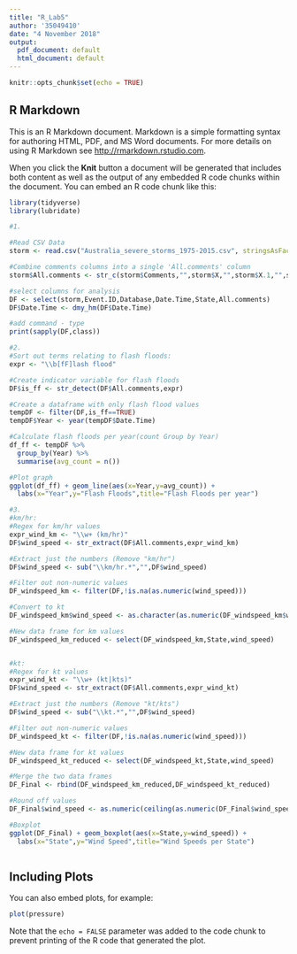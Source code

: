 ---
title: "R_Lab5"
author: '35049410'
date: "4 November 2018"
output:
  pdf_document: default
  html_document: default
---

```{r setup, include=FALSE}
knitr::opts_chunk$set(echo = TRUE)
```

## R Markdown

This is an R Markdown document. Markdown is a simple formatting syntax for authoring HTML, PDF, and MS Word documents. For more details on using R Markdown see <http://rmarkdown.rstudio.com>.

When you click the **Knit** button a document will be generated that includes both content as well as the output of any embedded R code chunks within the document. You can embed an R code chunk like this:

```{r}
library(tidyverse)
library(lubridate)

#1.

#Read CSV Data
storm <- read.csv("Australia_severe_storms_1975-2015.csv", stringsAsFactors=FALSE)

#Combine comments columns into a single 'All.comments' column
storm$All.comments <- str_c(storm$Comments,"",storm$X,"",storm$X.1,"",storm$X.2,storm$X.3,storm$X.4)

#select columns for analysis
DF <- select(storm,Event.ID,Database,Date.Time,State,All.comments)
DF$Date.Time <- dmy_hm(DF$Date.Time)

#add command - type
print(sapply(DF,class))
```

```{r}
#2.
#Sort out terms relating to flash floods:
expr <- "\\b[fF]lash flood"

#Create indicator variable for flash floods
DF$is_ff <- str_detect(DF$All.comments,expr)

#Create a dataframe with only flash flood values
tempDF <- filter(DF,is_ff==TRUE)
tempDF$Year <- year(tempDF$Date.Time)

#Calculate flash floods per year(count Group by Year)
df_ff <- tempDF %>%
  group_by(Year) %>%
  summarise(avg_count = n())

#Plot graph
ggplot(df_ff) + geom_line(aes(x=Year,y=avg_count)) +
  labs(x="Year",y="Flash Floods",title="Flash Floods per year")
```

```{r}
#3.
#km/hr:
#Regex for km/hr values
expr_wind_km <- "\\w+ (km/hr)"
DF$wind_speed <- str_extract(DF$All.comments,expr_wind_km)

#Extract just the numbers (Remove "km/hr")
DF$wind_speed <- sub("\\km/hr.*","",DF$wind_speed)

#Filter out non-numeric values
DF_windspeed_km <- filter(DF,!is.na(as.numeric(wind_speed)))

#Convert to kt
DF_windspeed_km$wind_speed <- as.character(as.numeric(DF_windspeed_km$wind_speed)/1.852)

#New data frame for km values
DF_windspeed_km_reduced <- select(DF_windspeed_km,State,wind_speed)


#kt:
#Regex for kt values
expr_wind_kt <- "\\w+ (kt|kts)"
DF$wind_speed <- str_extract(DF$All.comments,expr_wind_kt)

#Extract just the numbers (Remove "kt/kts")
DF$wind_speed <- sub("\\kt.*","",DF$wind_speed)

#Filter out non-numeric values
DF_windspeed_kt <- filter(DF,!is.na(as.numeric(wind_speed)))

#New data frame for kt values
DF_windspeed_kt_reduced <- select(DF_windspeed_kt,State,wind_speed)

#Merge the two data frames
DF_Final <- rbind(DF_windspeed_km_reduced,DF_windspeed_kt_reduced)

#Round off values
DF_Final$wind_speed <- as.numeric(ceiling(as.numeric(DF_Final$wind_speed)))

#Boxplot
ggplot(DF_Final) + geom_boxplot(aes(x=State,y=wind_speed)) +
  labs(x="State",y="Wind Speed",title="Wind Speeds per State")



```

## Including Plots

You can also embed plots, for example:

```{r pressure, echo=FALSE}
plot(pressure)
```

Note that the `echo = FALSE` parameter was added to the code chunk to prevent printing of the R code that generated the plot.
